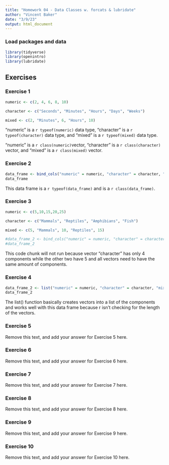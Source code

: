 ```yaml
---
title: "Homework 04 - Data Classes w. forcats & lubridate"
author: "Vincent Baker"
date: "3/9/23"
output: html_document
---
```


### Load packages and data

```r
library(tidyverse)
library(openintro) 
library(lubridate)
```

## Exercises

### Exercise 1

```r
numeric <- c(2, 4, 6, 8, 10)

character <- c("Seconds", "Minutes", "Hours", "Days", "Weeks")

mixed <- c(2, "Minutes", 6, "Hours", 10)
```

"numeric" is a `r typeof(numeric)` data type, "character" is a `r typeof(character)` data type, and "mixed" is a `r typeof(mixed)` data type.

"numeric" is a `r class(numeric)`vector, "character" is a `r class(character)` vector, and "mixed" is a `r class(mixed)` vector.

### Exercise 2

```r
data_frame <- bind_cols("numeric" = numeric, "character" = character, "mixed" = mixed)
data_frame
```

This data frame is a `r typeof(data_frame)` and is a `r class(data_frame)`. 

### Exercise 3

```r
numeric <- c(5,10,15,20,25)

character <- c("Mammals", "Reptiles", "Amphibians", "Fish")

mixed <- c(5, "Mammals", 10, "Reptiles", 15)

#data_frame_2 <- bind_cols("numeric" = numeric, "character" = character, "mixed" = mixed)
#data_frame_2
```

This code chunk will not run because vector "character" has only 4 components while the other two have 5 and all vectors need to have the same amount of components.

### Exercise 4

```r
data_frame_2 <- list("numeric" = numeric, "character" = character, "mixed" = mixed)
data_frame_2
```

The list() function basically creates vectors into a list of the components and works well with this data frame because r isn't checking for the length of the vectors. 

### Exercise 5

Remove this text, and add your answer for Exercise 5 here.

### Exercise 6

Remove this text, and add your answer for Exercise 6 here.

### Exercise 7

Remove this text, and add your answer for Exercise 7 here.

### Exercise 8

Remove this text, and add your answer for Exercise 8 here.

### Exercise 9

Remove this text, and add your answer for Exercise 9 here.

### Exercise 10

Remove this text, and add your answer for Exercise 10 here.
